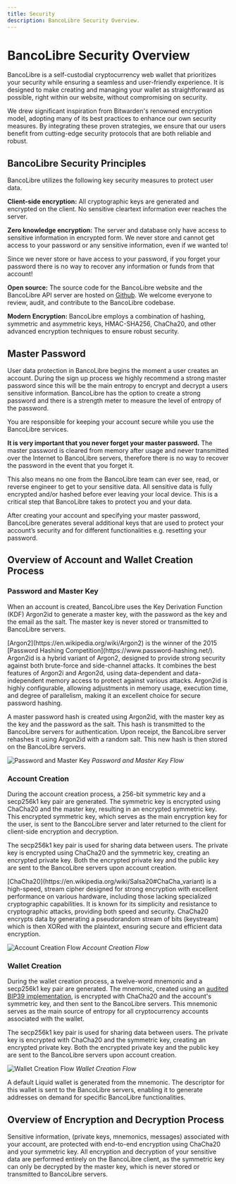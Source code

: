 ```yaml
---
title: Security
description: BancoLibre Security Overview.
---
```



# BancoLibre Security Overview

BancoLibre is a self-custodial cryptocurrency web wallet that prioritizes your security while ensuring a seamless and user-friendly experience. It is designed to make creating and managing your wallet as straightforward as possible, right within our website, without compromising on security.

We drew significant inspiration from Bitwarden's renowned encryption model, adopting many of its best practices to enhance our own security measures. By integrating these proven strategies, we ensure that our users benefit from cutting-edge security protocols that are both reliable and robust.

## BancoLibre Security Principles

BancoLibre utilizes the following key security measures to protect user data.

**Client-side encryption:** All cryptographic keys are generated and encrypted on the client. No sensitive cleartext information ever reaches the server.

**Zero knowledge encryption:** The server and database only have access to sensitive information in encrypted form. We never store and cannot get access to your password or any sensitive information, even if we wanted to!

<Callout type="warning" emoji="⚠️">
  Since we never store or have access to your password, if you forget your
  password there is no way to recover any information or funds from that
  account!
</Callout>

**Open source:** The source code for the BancoLibre website and the BancoLibre API server are hosted on [Github](https://github.com/kipu-org). We welcome everyone to review, audit, and contribute to the BancoLibre codebase.

**Modern Encryption:** BancoLibre employs a combination of hashing, symmetric and asymmetric keys, HMAC-SHA256, ChaCha20, and other advanced encryption techniques to ensure robust security.

## Master Password

User data protection in BancoLibre begins the moment a user creates an account. During the sign up process we highly recommend a strong master password since this will be the main entropy to encrypt and decrypt a users sensitive information. BancoLibre has the option to create a strong password and there is a strength meter to measure the level of entropy of the password.

<Callout type="warning" emoji="⚠️">
  You are responsible for keeping your account secure while you use the
  BancoLibre services.
</Callout>

**It is very important that you never forget your master password.** The master password is cleared from memory after usage and never transmitted over the Internet to BancoLibre servers, therefore there is no way to recover the password in the event that you forget it.

This also means no one from the BancoLibre team can ever see, read, or reverse engineer to get to your sensitive data. All sensitive data is fully encrypted and/or hashed before ever leaving your local device. This is a critical step that BancoLibre takes to protect you and your data.

After creating your account and specifying your master password, BancoLibre generates several additional keys that are used to protect your account’s security and for different functionalities e.g. resetting your password.

## Overview of Account and Wallet Creation Process

### Password and Master Key

When an account is created, BancoLibre uses the Key Derivation Function (KDF) Argon2id to generate a master key, with the password as the key and the email as the salt. The master key is never stored or transmitted to BancoLibre servers.

<Callout type="info" emoji="💡">
  [Argon2](https://en.wikipedia.org/wiki/Argon2) is the winner of the 2015
  [Password Hashing Competition](https://www.password-hashing.net/). Argon2id is
  a hybrid variant of Argon2, designed to provide strong security against both
  brute-force and side-channel attacks. It combines the best features of Argon2i
  and Argon2d, using data-dependent and data-independent memory access to
  protect against various attacks. Argon2id is highly configurable, allowing
  adjustments in memory usage, execution time, and degree of parallelism, making
  it an excellent choice for secure password hashing.
</Callout>

A master password hash is created using Argon2id, with the master key as the key and the password as the salt. This hash is transmitted to the BancoLibre servers for authentication. Upon receipt, the BancoLibre server rehashes it using Argon2id with a random salt. This new hash is then stored on the BancoLibre servers.

![Password and Master Key](/assets/security/passwordAndMasterKey.png)
_Password and Master Key Flow_

### Account Creation

During the account creation process, a 256-bit symmetric key and a secp256k1 key pair are generated. The symmetric key is encrypted using ChaCha20 and the master key, resulting in an encrypted symmetric key. This encrypted symmetric key, which serves as the main encryption key for the user, is sent to the BancoLibre server and later returned to the client for client-side encryption and decryption.

The secp256k1 key pair is used for sharing data between users. The private key is encrypted using ChaCha20 and the symmetric key, creating an encrypted private key. Both the encrypted private key and the public key are sent to the BancoLibre servers upon account creation.

<Callout type="info" emoji="💡">
  [ChaCha20](https://en.wikipedia.org/wiki/Salsa20#ChaCha_variant) is a
  high-speed, stream cipher designed for strong encryption with excellent
  performance on various hardware, including those lacking specialized
  cryptographic capabilities. It is known for its simplicity and resistance to
  cryptographic attacks, providing both speed and security. ChaCha20 encrypts
  data by generating a pseudorandom stream of bits (keystream) which is then
  XORed with the plaintext, ensuring secure and efficient data encryption.
</Callout>

![Account Creation Flow](/assets/security/accountCreationFlow.png)
_Account Creation Flow_

### Wallet Creation

During the wallet creation process, a twelve-word mnemonic and a secp256k1 key pair are generated. The mnemonic, created using an [audited BIP39 implementation](https://github.com/paulmillr/scure-bip39), is encrypted with ChaCha20 and the account's symmetric key, and then sent to the BancoLibre servers. This mnemonic serves as the main source of entropy for all cryptocurrency accounts associated with the wallet.

The secp256k1 key pair is used for sharing data between users. The private key is encrypted with ChaCha20 and the symmetric key, creating an encrypted private key. Both the encrypted private key and the public key are sent to the BancoLibre servers upon account creation.

![Wallet Creation Flow](/assets/security/walletCreationFlow.png)
_Wallet Creation Flow_

A default Liquid wallet is generated from the mnemonic. The descriptor for this wallet is sent to the BancoLibre servers, enabling it to generate addresses on demand for specific BancoLibre functionalities.

## Overview of Encryption and Decryption Process

Sensitive information, (private keys, mnemonics, messages) associated with your account, are protected with end-to-end encryption using ChaCha20 and your symmetric key. All encryption and decryption of your sensitive data are performed entirely on the BancoLibre client, as the symmetric key can only be decrypted by the master key, which is never stored or transmitted to BancoLibre servers.
